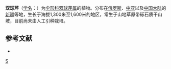 {{NoteTA|G1=LS}}
{{Speciesbox
| genus = Schrenkia
| species = vaginata
| authority = (Ledeb.) Fisch.
}}

'''双球芹'''（[[学名|学名]]：{{lang|la|''Schrenkia vaginata''}}）为[[伞形科|伞形科]][[双球芹属|双球芹属]]的植物。分布在[[俄罗斯|俄罗斯]]、[[中亚|中亚]]以及[[中国大陆|中国大陆]]的[[新疆|新疆]]等地，生长于海拔1,300米至1,600米的地区，常生于山地草原带砾石质干山坡，目前尚未由人工引种栽培。

== 参考文献 ==
<div class="references-small">
* {{cite web| url =http://www.bioinfo.cn/db05/KmzwSpecies.php?action=view&id=23099| title =双球芹| work =《中国高等植物数据库全库》| publisher =中国科学院微生物研究所| author =昆明植物研究所| accessdate =2009-02-26| deadurl =yes| archiveurl =https://web.archive.org/web/20160305064718/http://www.bioinfo.cn/db05/KmzwSpecies.php?action=view&id=23099| archivedate =2016-03-05}}
</div>
{{Taxonbar|from=Q10912374}}

[[Category:双球芹属|S]]


{{Apiales-stub}}